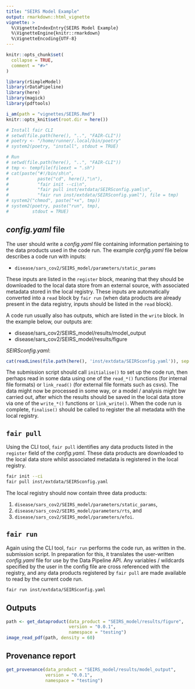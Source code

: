 ```yaml
---
title: "SEIRS Model Example"
output: rmarkdown::html_vignette
vignette: >
  %\VignetteIndexEntry{SEIRS Model Example}
  %\VignetteEngine{knitr::rmarkdown}
  %\VignetteEncoding{UTF-8}
---
```


```r
knitr::opts_chunk$set(
  collapse = TRUE,
  comment = "#>"
)
```

```r
library(rSimpleModel)
library(rDataPipeline)
library(here)
library(magick)
library(pdftools)

i_am(path = "vignettes/SEIRS.Rmd")
knitr::opts_knit$set(root.dir = here())

# Install fair CLI
# setwd(file.path(here(), "..", "FAIR-CLI"))
# poetry <- "/home/runner/.local/bin/poetry"
# system2(poetry, "install", stdout = TRUE)
```

```r
# Run 
# setwd(file.path(here(), "..", "FAIR-CLI"))
# tmp <- tempfile(fileext = ".sh")
# cat(paste("#!/bin/sh\n",
#           paste("cd", here(),"\n"),
#           "fair init --ci\n",
#           "fair pull inst/extdata/SEIRSconfig.yaml\n",
#           "fair run inst/extdata/SEIRSconfig.yaml"), file = tmp)
# system2("chmod", paste("+x", tmp))
# system2(poetry, paste("run", tmp),
#         stdout = TRUE)
```

## *config.yaml* file

The user should write a *config.yaml* file containing information pertaining to
the data products used in the code run. The example *config.yaml* file below 
describes a code run with inputs:

* `disease/sars_cov2/SEIRS_model/parameters/static_params`

These inputs are listed in the `register` block, meaning that they should be 
downloaded to the local data store from an external source, with associated
metadata stored in the local registry. These inputs are automatically converted 
into a `read` block by `fair run` (when data products are already present in 
the data registry, inputs should be listed in the `read` block).

A code run usually also has outputs, which are listed in the `write` block. In
the example below, our outputs are:

* disease/sars_cov2/SEIRS_model/results/model_output
* disease/sars_cov2/SEIRS_model/results/figure

*SEIRSconfig.yaml*:
```r
cat(readLines(file.path(here(), 'inst/extdata/SEIRSconfig.yaml')), sep = '\n')
```

The submission script should call `initialise()` to set up the code run, 
then perhaps read in some data using one of the `read_*()` functions (for 
internal file formats) or `link_read()` (for external file formats such as 
csvs). The data might now be processed in some way, or a model / analysis might
bw carried out, after which the results should be saved in the local data store
via one of the `write_*()` functions or `link_write()`. When the code run is 
complete, `finalise()` should be called to register the all metadata with the
local registry.

## `fair pull`

Using the CLI tool, `fair pull` identifies any data products listed in the 
`register` field of the *config.yaml*. These data products are downloaded to
the local data store whilst associated metadata is registered in the local 
registry.

```bash
fair init --ci
fair pull inst/extdata/SEIRSconfig.yaml
```

The local registry should now contain three data products: 

1. `disease/sars_cov2/SEIRS_model/parameters/static_params`,
2. `disease/sars_cov2/SEIRS_model/parameters/rts`, and 
3. `disease/sars_cov2/SEIRS_model/parameters/efoi`.

## `fair run`

Again using the CLI tool, `fair run` performs the code run, as written in the.
submission script. In preparation for this, it translates the user-written 
*config.yaml* file for use by the Data Pipeline API. Any variables / wildcards 
specified by the user in the config file are cross referenced with the registry, 
and any data products registered by `fair pull` are made available to read by 
the current code run. 

```bash
fair run inst/extdata/SEIRSconfig.yaml
```

## Outputs

```r
path <- get_dataproduct(data_product = "SEIRS_model/results/figure",
                        version = "0.0.1",
                        namespace = "testing")
image_read_pdf(path, density = 60)
```

## Provenance report

```r
get_provenance(data_product = "SEIRS_model/results/model_output",
               version = "0.0.1",
               namespace = "testing")
```
